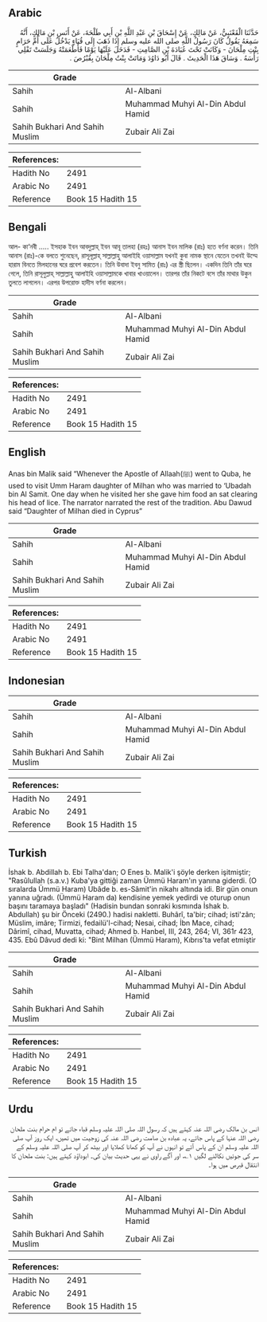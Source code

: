 ## Arabic


<div dir="rtl" lang="ar" style={{fontSize:'larger',backgroundColor:'#f8f9fa',padding:20}}>
حَدَّثَنَا الْقَعْنَبِيُّ، عَنْ مَالِكٍ، عَنْ إِسْحَاقَ بْنِ عَبْدِ اللَّهِ بْنِ أَبِي طَلْحَةَ، عَنْ أَنَسِ بْنِ مَالِكٍ، أَنَّهُ سَمِعَهُ يَقُولُ كَانَ رَسُولُ اللَّهِ صلى الله عليه وسلم إِذَا ذَهَبَ إِلَى قُبَاءٍ يَدْخُلُ عَلَى أُمِّ حَرَامٍ بِنْتِ مِلْحَانَ - وَكَانَتْ تَحْتَ عُبَادَةَ بْنِ الصَّامِتِ - فَدَخَلَ عَلَيْهَا يَوْمًا فَأَطْعَمَتْهُ وَجَلَسَتْ تَفْلِي رَأْسَهُ ‏.‏ وَسَاقَ هَذَا الْحَدِيثَ ‏.‏ قَالَ أَبُو دَاوُدَ وَمَاتَتْ بِنْتُ مِلْحَانَ بِقُبْرُصَ ‏.‏
</div>
<div style={{backgroundColor:'#f8f9fa',padding:20, marginBottom: 10}}><table> <thead> <tr> <th>Grade</th> <th></th> </tr> </thead> <tbody> <tr><td>Sahih</td><td>Al-Albani</td></tr><tr><td>Sahih</td><td>Muhammad Muhyi Al-Din Abdul Hamid</td></tr><tr><td>Sahih Bukhari And Sahih Muslim</td><td>Zubair Ali Zai</td></tr></tbody></table><table> <thead> <tr> <th>References:</th> <th></th> </tr> </thead> <tbody><tr><td>Hadith No</td><td>2491</td></tr><tr><td>Arabic No</td><td>2491</td></tr><tr><td>Reference</td><td>Book 15 Hadith 15</td></tr></tbody></table></div>

## Bengali


<div dir="ltr" lang="bn" style={{fontSize:'larger',backgroundColor:'#f8f9fa',padding:20}}>
আল- কা‘নবী ..... ইসহাক ইবন আবদুল্লাহ্ ইবন আবূ তালহা (রহঃ) আনাস ইবন মালিক (রাঃ) হতে বর্ণনা করেন। তিনি আনাস (রাঃ)-কে বলতে শুনেছেন, রাসূলূল্লাহ্ সাল্লাল্লাহু আলাইহি ওয়াসাল্লাম যখনই কুবা নামক স্থানে যেতেন তখনই উম্মে হারাম বিনতে মিলহানের ঘরে প্রবেশ করতেন। তিনি উবাদা ইবনু সামিত (রাঃ) এর স্ত্রী ছিলেন। একদিন তিনি তাঁর ঘরে গেলে, তিনি রাসূলুল্লাহ্ সাল্লাল্লাহু আলাইহি ওয়াসাল্লামকে খাবার খাওয়ালেন। তারপর তাঁর নিকটে বসে তাঁর মাথার উকুন তুলতে লাগলেন। এরপর উপরোক্ত হাদীস বর্ণনা করলেন।
</div>
<div style={{backgroundColor:'#f8f9fa',padding:20, marginBottom: 10}}><table> <thead> <tr> <th>Grade</th> <th></th> </tr> </thead> <tbody> <tr><td>Sahih</td><td>Al-Albani</td></tr><tr><td>Sahih</td><td>Muhammad Muhyi Al-Din Abdul Hamid</td></tr><tr><td>Sahih Bukhari And Sahih Muslim</td><td>Zubair Ali Zai</td></tr></tbody></table><table> <thead> <tr> <th>References:</th> <th></th> </tr> </thead> <tbody><tr><td>Hadith No</td><td>2491</td></tr><tr><td>Arabic No</td><td>2491</td></tr><tr><td>Reference</td><td>Book 15 Hadith 15</td></tr></tbody></table></div>

## English


<div dir="ltr" lang="en" style={{fontSize:'larger',backgroundColor:'#f8f9fa',padding:20}}>
Anas bin Malik said “Whenever the Apostle of Allaah(ﷺ) went to Quba, he used to visit Umm Haram daughter of Milhan who was married to ‘Ubadah bin Al Samit. One day when he visited her she gave him food an sat clearing his head of lice. The narrator narrated the rest of the tradition. Abu Dawud said “Daughter of Milhan died in Cyprus”
</div>
<div style={{backgroundColor:'#f8f9fa',padding:20, marginBottom: 10}}><table> <thead> <tr> <th>Grade</th> <th></th> </tr> </thead> <tbody> <tr><td>Sahih</td><td>Al-Albani</td></tr><tr><td>Sahih</td><td>Muhammad Muhyi Al-Din Abdul Hamid</td></tr><tr><td>Sahih Bukhari And Sahih Muslim</td><td>Zubair Ali Zai</td></tr></tbody></table><table> <thead> <tr> <th>References:</th> <th></th> </tr> </thead> <tbody><tr><td>Hadith No</td><td>2491</td></tr><tr><td>Arabic No</td><td>2491</td></tr><tr><td>Reference</td><td>Book 15 Hadith 15</td></tr></tbody></table></div>

## Indonesian


<div dir="ltr" lang="id" style={{fontSize:'larger',backgroundColor:'#f8f9fa',padding:20}}>

</div>
<div style={{backgroundColor:'#f8f9fa',padding:20, marginBottom: 10}}><table> <thead> <tr> <th>Grade</th> <th></th> </tr> </thead> <tbody> <tr><td>Sahih</td><td>Al-Albani</td></tr><tr><td>Sahih</td><td>Muhammad Muhyi Al-Din Abdul Hamid</td></tr><tr><td>Sahih Bukhari And Sahih Muslim</td><td>Zubair Ali Zai</td></tr></tbody></table><table> <thead> <tr> <th>References:</th> <th></th> </tr> </thead> <tbody><tr><td>Hadith No</td><td>2491</td></tr><tr><td>Arabic No</td><td>2491</td></tr><tr><td>Reference</td><td>Book 15 Hadith 15</td></tr></tbody></table></div>

## Turkish


<div dir="ltr" lang="tr" style={{fontSize:'larger',backgroundColor:'#f8f9fa',padding:20}}>
İshak b. Abdillah b. Ebi Talha'dan; O Enes b. Malik'i şöyle derken işitmiştir; "Rasûlullah (s.a.v.) Kuba'ya gittiği zaman Ümmü Haram'ın yanına giderdi. (O sıralarda Ümmü Haram) Ubâde b. es-Sâmit'in nikahı altında idi. Bir gün onun yanına uğradı. (Ümmü Haram da) kendisine yemek yedirdi ve oturup onun başını taramaya başladı" (Hadisin bundan sonraki kısmında İshak b. Abdullah) şu bir Önceki (2490.) hadisi nakletti. Buhârî, ta'bir; cihad; isti'zân; Müslim, imâre; Tirmizi, fedailü'l-cihad; Nesai, cihad; İbn Mace, cihad; Dârimî, cihad, Muvatta, cihad; Ahmed b. Hanbel, III, 243, 264; VI, 361r 423, 435. Ebû Dâvud dedi ki: "Bint Milhan (Ümmü Haram), Kıbrıs'ta vefat etmiştir
</div>
<div style={{backgroundColor:'#f8f9fa',padding:20, marginBottom: 10}}><table> <thead> <tr> <th>Grade</th> <th></th> </tr> </thead> <tbody> <tr><td>Sahih</td><td>Al-Albani</td></tr><tr><td>Sahih</td><td>Muhammad Muhyi Al-Din Abdul Hamid</td></tr><tr><td>Sahih Bukhari And Sahih Muslim</td><td>Zubair Ali Zai</td></tr></tbody></table><table> <thead> <tr> <th>References:</th> <th></th> </tr> </thead> <tbody><tr><td>Hadith No</td><td>2491</td></tr><tr><td>Arabic No</td><td>2491</td></tr><tr><td>Reference</td><td>Book 15 Hadith 15</td></tr></tbody></table></div>

## Urdu


<div dir="rtl" lang="ur" style={{fontSize:'larger',backgroundColor:'#f8f9fa',padding:20}}>
انس بن مالک رضی اللہ عنہ کہتے ہیں کہ رسول اللہ صلی اللہ علیہ وسلم قباء جاتے تو ام حرام بنت ملحان رضی اللہ عنہا کے پاس جاتے، یہ عبادہ بن صامت رضی اللہ عنہ کی زوجیت میں تھیں، ایک روز آپ صلی اللہ علیہ وسلم ان کے پاس آئے تو انہوں نے آپ کو کھانا کھلایا اور بیٹھ کر آپ صلی اللہ علیہ وسلم کے سر کی جوئیں نکالنے لگیں ۱؎، اور آگے راوی نے یہی حدیث بیان کی۔ ابوداؤد کہتے ہیں: بنت ملحان کا انتقال قبرص میں ہوا۔
</div>
<div style={{backgroundColor:'#f8f9fa',padding:20, marginBottom: 10}}><table> <thead> <tr> <th>Grade</th> <th></th> </tr> </thead> <tbody> <tr><td>Sahih</td><td>Al-Albani</td></tr><tr><td>Sahih</td><td>Muhammad Muhyi Al-Din Abdul Hamid</td></tr><tr><td>Sahih Bukhari And Sahih Muslim</td><td>Zubair Ali Zai</td></tr></tbody></table><table> <thead> <tr> <th>References:</th> <th></th> </tr> </thead> <tbody><tr><td>Hadith No</td><td>2491</td></tr><tr><td>Arabic No</td><td>2491</td></tr><tr><td>Reference</td><td>Book 15 Hadith 15</td></tr></tbody></table></div>